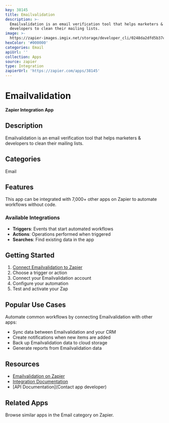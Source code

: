```yaml
---
key: 38145
title: Emailvalidation
description: >-
  Emailvalidation is an email verification tool that helps marketers &
  developers to clean their mailing lists.
image: >-
  https://zapier-images.imgix.net/storage/developer_cli/0248da2dfd5b37cc0f168079212e1657.png?auto=format%2Ccompress&ixlib=python-3.0.0&q=50
hexColor: '#000000'
categories: Email
apiUrl: ''
collection: Apps
source: zapier
type: Integration
zapierUrl: 'https://zapier.com/apps/38145'
---
```

# Emailvalidation

**Zapier Integration App**

## Description

Emailvalidation is an email verification tool that helps marketers & developers to clean their mailing lists.

## Categories

Email

## Features

This app can be integrated with 7,000+ other apps on Zapier to automate workflows without code.

### Available Integrations

- **Triggers**: Events that start automated workflows
- **Actions**: Operations performed when triggered
- **Searches**: Find existing data in the app

## Getting Started

1. [Connect Emailvalidation to Zapier](https://zapier.com/apps/38145)
2. Choose a trigger or action
3. Connect your Emailvalidation account
4. Configure your automation
5. Test and activate your Zap

## Popular Use Cases

Automate common workflows by connecting Emailvalidation with other apps:

- Sync data between Emailvalidation and your CRM
- Create notifications when new items are added
- Back up Emailvalidation data to cloud storage
- Generate reports from Emailvalidation data

## Resources

- [Emailvalidation on Zapier](https://zapier.com/apps/38145)
- [Integration Documentation](https://zapier.com/apps/38145/integrations)
- [API Documentation](Contact app developer)

## Related Apps

Browse similar apps in the Email category on Zapier.
